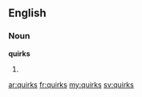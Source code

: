 ==English==

===Noun===
'''quirks'''

# {{plural of|[[quirk]]}}

[[ar:quirks]]
[[fr:quirks]]
[[my:quirks]]
[[sv:quirks]]